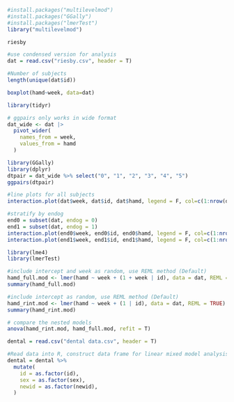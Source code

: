 
```r

#install.packages("multilevelmod")
#install.packages("GGally")
#install.packages("lmerTest")
library("multilevelmod")
```

```r
riesby

#use condensed version for analysis
dat = read.csv("riesby.csv", header = T)

#Number of subjects
length(unique(dat$id))

boxplot(hamd~week, data=dat)

```

```r
library(tidyr)

# ggpairs only works in wide format
dat_wide <- dat |> 
  pivot_wider(
    names_from = week,
    values_from = hamd
  )

library(GGally)
library(dplyr)
dtpair = dat_wide %>% select("0", "1", "2", "3", "4", "5")
ggpairs(dtpair)

```

```r
#line plots for all subjects
interaction.plot(dat$week, dat$id, dat$hamd, legend = F, col=c(1:nrow(dat_wide)))

#stratify by endog
end0 = subset(dat, endog = 0)
end1 = subset(dat, endog = 1)
interaction.plot(end0$week, end0$id, end0$hamd, legend = F, col=c(1:nrow(end0)))
interaction.plot(end1$week, end1$id, end1$hamd, legend = F, col=c(1:nrow(end1)))

library(lme4)
library(lmerTest)

#include intercept and week as random, use REML method (Default)
hamd_full.mod <- lmer(hamd ~ week + (1 + week | id), data = dat, REML = TRUE)
summary(hamd_full.mod)

#include intercept as random, use REML method (Default)
hamd_rint.mod <- lmer(hamd ~ week + (1 | id), data = dat, REML = TRUE)
summary(hamd_rint.mod)

# compare the nested models
anova(hamd_rint.mod, hamd_full.mod, refit = T)

```

```r
dental = read.csv("dental data.csv", header = T)

#Read data into R, construct data frame for linear mixed model analysis
dental = dental %>%
  mutate(
    id = as.factor(id),
    sex = as.factor(sex),
    newid = as.factor(newid),
  )



```



